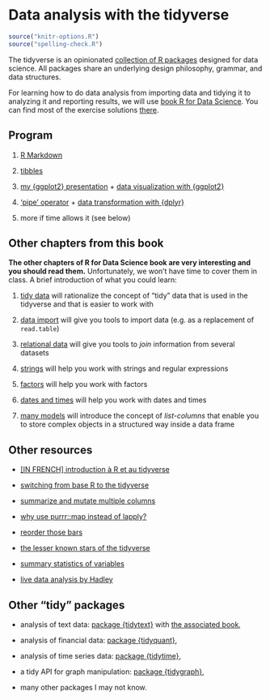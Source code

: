 # Data analysis with the tidyverse {#tidyverse}

```r
source("knitr-options.R")
source("spelling-check.R")
```

The tidyverse is an opinionated [collection of R packages](https://www.tidyverse.org/packages/) designed for data science. All packages share an underlying design philosophy, grammar, and data structures. 

For learning how to do data analysis from importing data and tidying it to analyzing it and reporting results, we will use [book R for Data Science](http://r4ds.had.co.nz/). You can find most of the exercise solutions [there](https://jrnold.github.io/r4ds-exercise-solutions/).

## Program 

1. [R Markdown](http://r4ds.had.co.nz/r-markdown.html)

1. [tibbles](https://r4ds.had.co.nz/tibbles.html)

1. [my {ggplot2} presentation](https://privefl.github.io/R-presentation/ggplot2.html) + [data visualization with {ggplot2}](http://r4ds.had.co.nz/data-visualisation.html)

1. ['pipe' operator](https://r4ds.had.co.nz/pipes.html) + [data transformation with {dplyr}](http://r4ds.had.co.nz/transform.html) 

1. more if time allows it (see below)

## Other chapters from this book

**The other chapters of R for Data Science book are very interesting and you should read them.**
Unfortunately, we won't have time to cover them in class. A brief introduction of what you could learn:

1. [tidy data](http://r4ds.had.co.nz/tidy-data.html) will rationalize the concept of "tidy" data that is used in the tidyverse and that is easier to work with

1. [data import](http://r4ds.had.co.nz/data-import.html) will give you tools to import data (e.g. as a replacement of `read.table`)

1. [relational data](http://r4ds.had.co.nz/relational-data.html) will give you tools to *join* information from several datasets

1. [strings](http://r4ds.had.co.nz/strings.html) will help you work with strings and regular expressions

1. [factors](http://r4ds.had.co.nz/factors.html) will help you work with factors

1. [dates and times](http://r4ds.had.co.nz/dates-and-times.html) will help you work with dates and times

1. [many models](http://r4ds.had.co.nz/many-models.html) will introduce the concept of *list-columns* that enable you to store complex objects in a structured way inside a data frame

## Other resources

- [[IN FRENCH] introduction à R et au tidyverse](https://juba.github.io/tidyverse/index.html)

- [switching from base R to the tidyverse](http://www.significantdigits.org/2017/10/switching-from-base-r-to-tidyverse/)

- [summarize and mutate multiple columns](http://dplyr.tidyverse.org/reference/summarise_all.html)

- [why use purrr::map instead of lapply?](https://stackoverflow.com/q/45101045/6103040)

- [reorder those bars](https://github.com/jtr13/codehelp/blob/master/R/reorder.md)

- [the lesser known stars of the tidyverse](https://www.rstudio.com/resources/videos/the-lesser-known-stars-of-the-tidyverse/)

- [summary statistics of variables](https://github.com/ropenscilabs/skimr)

- [live data analysis by Hadley](https://youtu.be/go5Au01Jrvs)


## Other "tidy" packages

- analysis of text data: [package {tidytext}](https://github.com/juliasilge/tidytext) with [the associated book](https://www.tidytextmining.com/),

- analysis of financial data: [package {tidyquant}](https://business-science.github.io/tidyquant/index.html),

- analysis of time series data: [package {tidytime}](https://github.com/jayhesselberth/tidytime),

- a tidy API for graph manipulation: [package {tidygraph}](https://github.com/thomasp85/tidygraph),

- many other packages I may not know.


